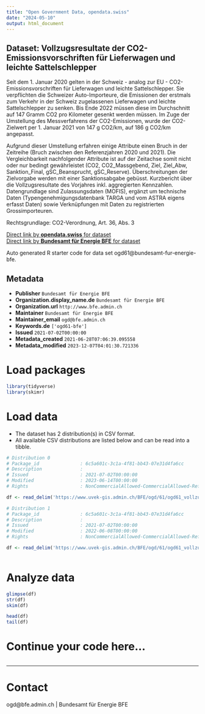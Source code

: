 ```yaml
---
title: "Open Government Data, opendata.swiss"
date: "2024-05-10"
output: html_document
---
```


## Dataset: Vollzugsresultate der CO2-Emissionsvorschriften für Lieferwagen und leichte Sattelschlepper

Seit dem 1. Januar 2020 gelten in der Schweiz - analog zur EU - CO2-Emissionsvorschriften für Lieferwagen und leichte Sattelschlepper. Sie verpflichten die Schweizer Auto-Importeure, die Emissionen der erstmals zum Verkehr in der Schweiz zugelassenen Lieferwagen und leichte Sattelschlepper zu senken. Bis Ende 2022 müssen diese im Durchschnitt auf 147 Gramm CO2 pro Kilometer gesenkt werden müssen. Im Zuge der Umstellung des Messverfahrens der CO2-Emissionen, wurde der CO2-Zielwert per 1. Januar 2021 von 147 g CO2/km, auf 186 g CO2/km angepasst.

Aufgrund dieser Umstellung erfahren einige Attribute einen Bruch in der Zeitreihe (Bruch zwischen den Referenzjahren 2020 und 2021). Die Vergleichbarkeit nachfolgender Attribute ist auf der Zeitachse somit nicht oder nur bedingt gewährleistet (CO2, CO2_Massgebend, Ziel, Ziel_Abw, Sanktion_Final, gSC_Beansprucht, gSC_Reserve). Überschreitungen der Zielvorgabe werden mit einer Sanktionsabgabe gebüsst. Kurzbericht über die Vollzugsresultate des Vorjahres inkl. aggregierten Kennzahlen. Datengrundlage sind Zulassungsdaten (MOFIS), ergänzt um technische Daten (Typengenehmigungsdatenbank TARGA und vom ASTRA eigens erfasst Daten) sowie Verknüpfungen mit Daten zu registrierten Grossimporteuren.

Rechtsgrundlage: CO2-Verordnung, Art. 36, Abs. 3

[Direct link by **opendata.swiss** for dataset](https://opendata.swiss/de/dataset/vollzugsresultate-der-co2-emissionsvorschriften-fur-lieferwagen-und-leichte-sattelschlepper)<br>
[Direct link by **Bundesamt für Energie BFE** for dataset](https://www.bfe.admin.ch/bfe/de/home/effizienz/mobilitaet/co2-emissionsvorschriften-fuer-neue-personen-und-lieferwagen/lieferwagen-und-leichte-sattelschlepper.html)

Auto generated R starter code for data set ogd61@bundesamt-fur-energie-bfe.

## Metadata

- **Publisher** `Bundesamt für Energie BFE`
- **Organization.display_name.de** `Bundesamt für Energie BFE`
- **Organization.url** `http://www.bfe.admin.ch`
- **Maintainer** `Bundesamt für Energie BFE`
- **Maintainer_email** `ogd@bfe.admin.ch`
- **Keywords.de** `['ogd61-bfe']`
- **Issued** `2021-07-02T00:00:00`
- **Metadata_created** `2021-06-28T07:06:39.095558`
- **Metadata_modified** `2023-12-07T04:01:30.721336`


# Load packages

```r

library(tidyverse)
library(skimr)

```

# Load data

-   The dataset has 2 distribution(s) in CSV format.
-   All available CSV distributions are listed below and can be read into a tibble.

```r

# Distribution 0
# Package_id               : 6c5a601c-3c1a-4f81-bb43-07e31d4fa6cc
# Description              : 
# Issued                   : 2021-07-02T00:00:00
# Modified                 : 2023-06-14T00:00:00
# Rights                   : NonCommercialAllowed-CommercialAllowed-ReferenceRequired

df <- read_delim('https://www.uvek-gis.admin.ch/BFE/ogd/61/ogd61_vollzugsresultate_lnf.csv')

# Distribution 1
# Package_id               : 6c5a601c-3c1a-4f81-bb43-07e31d4fa6cc
# Description              : 
# Issued                   : 2021-07-02T00:00:00
# Modified                 : 2022-06-08T00:00:00
# Rights                   : NonCommercialAllowed-CommercialAllowed-ReferenceRequired

df <- read_delim('https://www.uvek-gis.admin.ch/BFE/ogd/61/ogd61_vollzugsresultate_lnf_2020.csv')



```

# Analyze data

```r

glimpse(df)
str(df)
skim(df)

head(df)
tail(df)

```

# Continue your code here...

```r

```

------------------------------------------------------------------------

# Contact

ogd@bfe.admin.ch | Bundesamt für Energie BFE
